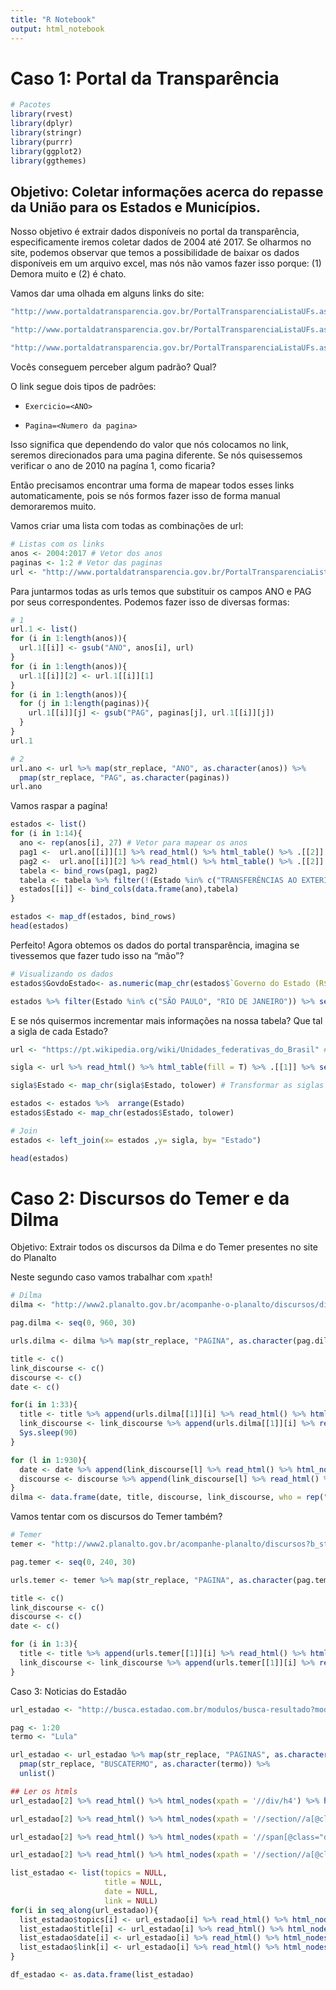```yaml
---
title: "R Notebook"
output: html_notebook
---
```


# Caso 1: Portal da Transparência

```r
# Pacotes
library(rvest)
library(dplyr)
library(stringr)
library(purrr)
library(ggplot2)
library(ggthemes)
```

## Objetivo: Coletar informações acerca do repasse da União para os Estados e Municípios.

Nosso objetivo é extrair dados disponíveis no portal da transparência, especificamente iremos coletar dados de 2004 até 2017. Se olharmos no site, podemos observar que temos a possibilidade de baixar os dados disponíveis em um arquivo excel, mas nós não vamos fazer isso porque: (1) Demora muito e (2) é chato.

Vamos dar uma olhada em alguns links do site:

```r
"http://www.portaldatransparencia.gov.br/PortalTransparenciaListaUFs.asp?Exercicio=2007&Pagina=1"

"http://www.portaldatransparencia.gov.br/PortalTransparenciaListaUFs.asp?Exercicio=2008&Pagina=1"

"http://www.portaldatransparencia.gov.br/PortalTransparenciaListaUFs.asp?Exercicio=2007&Pagina=2"
```

Vocês conseguem perceber algum padrão? Qual?

O link segue dois tipos de padrões:

- `Exercicio=<ANO>`

- `Pagina=<Numero da pagina>`

Isso significa que dependendo do valor que nós colocamos no link, seremos direcionados para uma pagina diferente. Se nós quisessemos verificar o ano de 2010 na pagína 1, como ficaria?

Então precisamos encontrar uma forma de mapear todos esses links automaticamente, pois se nós formos fazer isso de forma manual demoraremos muito.

Vamos criar uma lista com todas as combinações de url:

```r
# Listas com os links
anos <- 2004:2017 # Vetor dos anos
paginas <- 1:2 # Vetor das paginas
url <- "http://www.portaldatransparencia.gov.br/PortalTransparenciaListaUFs.asp?Exercicio=ANO&Pagina=PAG" # Link
```

Para juntarmos todas as urls temos que substituir os campos ANO e PAG por seus correspondentes. Podemos fazer isso de diversas formas:

```r
# 1
url.1 <- list()
for (i in 1:length(anos)){
  url.1[[i]] <- gsub("ANO", anos[i], url)
}
for (i in 1:length(anos)){
  url.1[[i]][2] <- url.1[[i]][1] 
}
for (i in 1:length(anos)){
  for (j in 1:length(paginas)){
    url.1[[i]][j] <- gsub("PAG", paginas[j], url.1[[i]][j])
  }
}
url.1

# 2
url.ano <- url %>% map(str_replace, "ANO", as.character(anos)) %>% 
  pmap(str_replace, "PAG", as.character(paginas))
url.ano
```

Vamos raspar a pagína!

```r
estados <- list()
for (i in 1:14){
  ano <- rep(anos[i], 27) # Vetor para mapear os anos
  pag1 <-  url.ano[[i]][1] %>% read_html() %>% html_table() %>% .[[2]]
  pag2 <-  url.ano[[i]][2] %>% read_html() %>% html_table() %>% .[[2]]
  tabela <- bind_rows(pag1, pag2)
  tabela <- tabela %>% filter(!(Estado %in% c("TRANSFERÊNCIAS AO EXTERIOR","TRANSFERÊNCIAS A ORGANISMOS MULTIGOVERNAMENTAIS")))
  estados[[i]] <- bind_cols(data.frame(ano),tabela)
}

estados <- map_df(estados, bind_rows)
head(estados)
```

Perfeito! Agora obtemos os dados do portal transparência, imagina se tivessemos que fazer tudo isso na "mão"?

```r
# Visualizando os dados
estados$GovdoEstado<- as.numeric(map_chr(estados$`Governo do Estado (R$)`, parse_number,locale = locale(grouping_mark = ".")))

estados %>% filter(Estado %in% c("SÃO PAULO", "RIO DE JANEIRO")) %>% select(ano, Estado, GovdoEstado) %>% ggplot(.,aes(x = ano, y = GovdoEstado)) + geom_line(aes(color=Estado), size = 1) + theme_fivethirtyeight() +scale_x_continuous(breaks = seq(2004,2017,1)) + ggtitle(label = "Repasse da União para RJ e SP")
```

E se nós quisermos incrementar mais informações na nossa tabela? Que tal a sigla de cada Estado?

```r
url <- "https://pt.wikipedia.org/wiki/Unidades_federativas_do_Brasil" # Url

sigla <- url %>% read_html() %>% html_table(fill = T) %>% .[[1]] %>% select("Estado", "Abreviação") %>% rename("sigla" = "Abreviação") # Scraping

sigla$Estado <- map_chr(sigla$Estado, tolower) # Transformar as siglas em letras minusculas

estados <- estados %>%  arrange(Estado)
estados$Estado <- map_chr(estados$Estado, tolower)

# Join
estados <- left_join(x= estados ,y= sigla, by= "Estado")
```
\n
```r
head(estados)
```

# Caso 2: Discursos do Temer e da Dilma

Objetivo: Extrair todos os discursos da Dilma e do Temer presentes no site do Planalto

Neste segundo caso vamos trabalhar com `xpath`!

```r
# Dilma
dilma <- "http://www2.planalto.gov.br/acompanhe-o-planalto/discursos/discursos?b_start:int=PAGINA" # Certifiquem-se que é http e não https

pag.dilma <- seq(0, 960, 30)

urls.dilma <- dilma %>% map(str_replace, "PAGINA", as.character(pag.dilma))

title <- c()
link_discourse <- c()
discourse <- c()
date <- c()

for(i in 1:33){
  title <- title %>% append(urls.dilma[[1]][i] %>% read_html() %>% html_nodes(xpath = '//h2/a[@class="summary url"]') %>% html_text())
  link_discourse <- link_discourse %>% append(urls.dilma[[1]][i] %>% read_html() %>% html_nodes(xpath = '//h2/a[@class="summary url"]') %>% html_attr("href"))
  Sys.sleep(90)
}

for (l in 1:930){
  date <- date %>% append(link_discourse[l] %>% read_html() %>% html_nodes(xpath = '//*[@id="plone-document-byline"]/span[3]/text()') %>% html_text() %>% str_c(collapse = " ") %>% str_trim())
  discourse <- discourse %>% append(link_discourse[l] %>% read_html() %>% html_nodes(xpath = '//div/div/p') %>% html_text() %>% str_c(collapse = " ") %>% str_trim())
}
dilma <- data.frame(date, title, discourse, link_discourse, who = rep("Dilma", 930))
```

Vamos tentar com os discursos do Temer também?

```r
# Temer
temer <- "http://www2.planalto.gov.br/acompanhe-planalto/discursos?b_start:int=PAGINA"

pag.temer <- seq(0, 240, 30)

urls.temer <- temer %>% map(str_replace, "PAGINA", as.character(pag.temer))

title <- c()
link_discourse <- c()
discourse <- c()
date <- c()

for (i in 1:3){
  title <- title %>% append(urls.temer[[1]][i] %>% read_html() %>% html_nodes(xpath = '//h2/a[@class="summary url"]') %>% html_text())
  link_discourse <- link_discourse %>% append(urls.temer[[1]][i] %>% read_html() %>% html_nodes(xpath = '//h2/a[@class="summary url"]') %>% html_attr("href"))
}
```

Caso 3: Noticias do Estadão

```r
url_estadao <- "http://busca.estadao.com.br/modulos/busca-resultado?modulo=busca-resultado&config[busca][page]=PAGINAS&config[busca][params]=tipo_conteudo=Todos&quando=&q=BUSCATERMO&ajax=1"

pag <- 1:20
termo <- "Lula"

url_estadao <- url_estadao %>% map(str_replace, "PAGINAS", as.character(pag)) %>% 
  pmap(str_replace, "BUSCATERMO", as.character(termo)) %>% 
  unlist()

## Ler os htmls
url_estadao[2] %>% read_html() %>% html_nodes(xpath = '//div/h4') %>% html_text() # Topicos

url_estadao[2] %>% read_html() %>% html_nodes(xpath = '//section//a[@class="link-title"]/h3[@class="third"]') %>% html_text() # Titulo

url_estadao[2] %>% read_html() %>% html_nodes(xpath = '//span[@class="data-posts"]') %>% html_text() # Data

url_estadao[2] %>% read_html() %>% html_nodes(xpath = '//section//a[@class="link-title"]') %>% html_attr("href") # Link 

list_estadao <- list(topics = NULL, 
                     title = NULL,
                     date = NULL,
                     link = NULL)
for(i in seq_along(url_estadao)){
  list_estadao$topics[i] <- url_estadao[i] %>% read_html() %>% html_nodes(xpath = '//div/h4') %>% html_text() 
  list_estadao$title[i] <- url_estadao[i] %>% read_html() %>% html_nodes(xpath = '//section//a[@class="link-title"]/h3[@class="third"]') %>% html_text()
  list_estadao$date[i] <- url_estadao[i] %>% read_html() %>% html_nodes(xpath = '//span[@class="data-posts"]') %>% html_text() 
  list_estadao$link[i] <- url_estadao[i] %>% read_html() %>% html_nodes(xpath = '//section//a[@class="link-title"]') %>% html_attr("href")
}

df_estadao <- as.data.frame(list_estadao)
```





